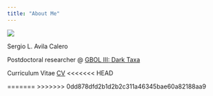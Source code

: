 ```yaml
---
title: "About Me"
---
```


![](pictures/logo.png)

Sergio L. Avila Calero

Postdoctoral researcher @ [GBOL III: Dark Taxa](https://www.zfmk.de/de/forschung/projekte/gbol-iii-dark-taxa)

Curriculum Vitae [CV](cv/cv.html)
<<<<<<< HEAD

=======
>>>>>>> 0dd878dfd2b1d2b2c311a46345bae60a82188aa9

